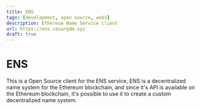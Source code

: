 ```yaml
---
title: ENS
tags: [development, open source, web3]
description: Ethereum Name Service client
url: https://ens.cesargdm.xyz
draft: true
---
```


# ENS

This is a Open Source client for the ENS service, ENS is a decentralized name system for the Ethereum blockchain,
and since it's API is available on the Ethereum blockchain, it's possible to use it to create a custom decentralized name system.
